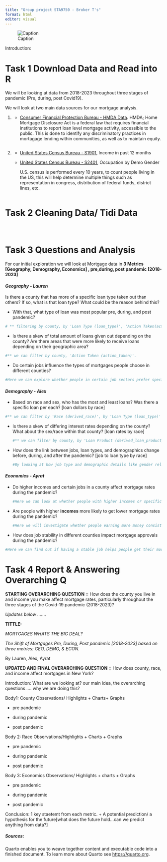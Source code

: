 ```yaml
---
title: "Group project STA9750 - Broker T's"
format: html
editor: visual
---
```


![Caption](BROKER%20T's/Broker%20T's.jpg){fig-align="center"}

Introduction:

# Task 1 Download Data and Read into R

We will be looking at data from 2018-2023 throughout three stages of pandemic (Pre, during, post Covid19).

We will look at two main data sources for our mortgage analysis.

1.  <div>

    -   [Consumer Financial Protection Bureau - HMDA Data](https://ffiec.cfpb.gov/data-browser/). HMDA; Home Mortgage Disclosure Act is a federal law that requires financial institutions to report loan level mortgage activity, accessible to the public. This is done to identify any discriminatory practices in mortagage lending within communities, as well as to maintain equity.

    ```r

    ```

    </div>

2.  <div>

    -   [United States Census Bureau - S1901](https://data.census.gov/table/ACSST5Y2022.S1901?q=Income%20by%20county&g=040XX00US36,36$0500000), Income in past 12 months

    -   [United States Census Bureau - S2401](https://data.census.gov/table/ACSST5Y2022.S2401?q=Employment%20by%20county&g=040XX00US36,36$0500000), Occupation by Demo Gender

        U.S. census is performed every 10 years, to count people living in the US, this will help determine multiple things such as representation in congress, distribution of federal funds, district lines, etc.

    ```r

    ```

    </div>

# Task 2 Cleaning Data/ Tidi Data

```r

```

```r

```

```r

```

# Task 3 Questions and Analysis

For our initial exploration we will look at Mortgage data in **3 Metrics \[Geography, Demography, Economics\] , pre,during, post pandemic \[2018-2023\]**

#### *Geography - Lauren* 

Is there a county that has more of a specific loan type taken out than others? If so, what is that loan type? What could be the reason behind this? 

-   With that, what type of loan was most popular pre, during, and post pandemic? 

```r
# ** filtering by county, by 'Loan Type (loan_type)', 'Action Taken(action_taken)'. And we consider all 6 dataset for each year from 2018 to 2023.

```

-   Is there a skew of total amount of loans given out depending on the county? Are there areas that were more likely to receive loans depending on their geographic area?

```r
#** we can filter by county, 'Action Taken (action_taken)'.
```

-   Do certain jobs influence the types of mortgages people choose in different counties?

```r
#Here we can explore whether people in certain job sectors prefer specific types of loans, such as conventional, FHA, or VA loans, and how this choice might have changed during the pandemic.
```

#### *Demography - Alex* 

-   Based on race and sex, who has the most and least loans? Was there a specific loan per each? \[loan dollars by race\]

```r
#** we can filter by 'Race (derived_race)', by 'Loan Type (loan_type)' + Loan amount $, interest rate 
```

-   Is there a skew of differing interest rates depending on the county? What about the sex/race within that county? \[loan rates by race\]

    ```r
    #** we can filter by county, by 'Loan Product (derived_loan_product_type)', by 'Race (derived_race)' and by 'Sex (derived_sex)'
    ```

```{=html}
<!-- -->
```
-   How does the link between jobs, loan types, and demographics change before, during, and after the pandemic? \[job to loan type by race\]

    ```r
    #By looking at how job type and demographic details like gender relate to the choice of loan, we will seek insights into how economic behaviors might have shifted in response to the pandemic's impacts.
    ```

#### *Economics - Ayrat* 

-   Do higher incomes and certain jobs in a county affect mortgage rates during the pandemic?

    ```r
    #Here we can look at whether people with higher incomes or specific jobs like technology or healthcare get better mortgage deals during times of economic change caused by the pandemic.
    ```

-   Are people with higher **incomes** more likely to get lower mortgage rates during the pandemic?

    ```r
    #Here we will investigate whether people earning more money consistently receive better mortgage rates across the different stages of the pandemic.
    ```

-   How does job stability in different counties impact mortgage approvals during the pandemic?

```r
#Here we can find out if having a stable job helps people get their mortgage applications approved during the pandemic, especially when some job sectors might be more secure than others.
```

# Task 4 Report & Answering Overarching Q

**STARTING OVERARCHING QUESTION =** How does the county you live in and income you make affect mortgage rates, particularly throughout the three stages of the Covid-19 pandemic (2018-2023)?

*Updates below .......*

**TITTLE:**

*MORTGAGES WHATS THE BIG DEAL?*

*The Shift of Mortgages Pre, During, Post pandemic \[2018-2023\] based on three metrics: GEO, DEMO, & ECON.*

By Lauren, Alex, Ayrat

**UPDATED AND FINAL OVERARCHING QUESTION =** How does county, race, and income affect mortgages in New York?

Introduction: What are we looking at? our main idea, the overarching questions .... why we are doing this?

Body1: County Observations/ Highlights + Charts+ Graphs

-   pre pandemic

-   during pandemic

-   post pandemic

Body 2: Race Observations/Highlights + Charts + Graphs

-   pre pandemic

-   during pandemic

-   post pandemic

Body 3: Economics Observations/ Highlights + charts + Graphs

-   pre pandemic

-   during pandemic

-   post pandemic

Conclusion: 1 key staetemt from each metric. + A potential prediction/ a hypothesis for the future\[what does the future hold...can we predict anything from data?\]

##### *Sources:*

Quarto enables you to weave together content and executable code into a finished document. To learn more about Quarto see <https://quarto.org>.
